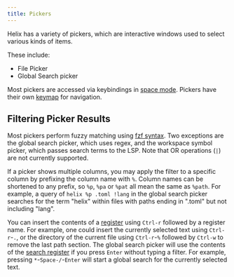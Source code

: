 ```yaml
---
title: Pickers
---
```


Helix has a variety of pickers, which are interactive windows used to select various kinds of items.

These include:

- File Picker
- Global Search picker

Most pickers are accessed via keybindings in [space mode](/reference/keymap#space-mode). Pickers have their own [keymap](/reference/keymap#picker) for navigation.

## Filtering Picker Results

Most pickers perform fuzzy matching using [fzf syntax](https://github.com/junegunn/fzf?tab=readme-ov-file#search-syntax). Two exceptions are the global search picker, which uses regex, and the workspace symbol picker, which passes search terms to the LSP. Note that OR operations (`|`) are not currently supported.

If a picker shows multiple columns, you may apply the filter to a specific column by prefixing the column name with `%`. Column names can be shortened to any prefix, so `%p`, `%pa` or `%pat` all mean the same as `%path`. For example, a query of `helix %p .toml !lang` in the global search picker searches for the term "helix" within files with paths ending in ".toml" but not including "lang".

You can insert the contents of a [register](./registers.md) using `Ctrl-r` followed by a register name. For example, one could insert the currently selected text using `Ctrl-r`-`.`, or the directory of the current file using `Ctrl-r`-`%` followed by `Ctrl-w` to remove the last path section. The global search picker will use the contents of the [search register](./registers.md#default-registers) if you press `Enter` without typing a filter. For example, pressing `*`-`Space-/`-`Enter` will start a global search for the currently selected text.

